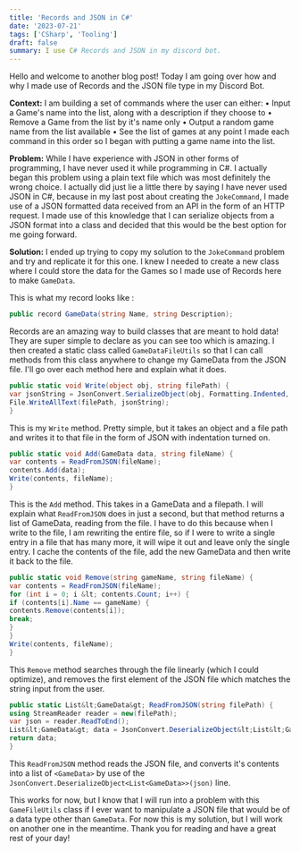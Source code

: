 ```yaml
---
title: 'Records and JSON in C#'
date: '2023-07-21'
tags: ['CSharp', 'Tooling']
draft: false
summary: I use C# Records and JSON in my discord bot.
---
```


Hello and welcome to another blog post! Today I am going over how and why I made use of Records and the JSON file type in my Discord Bot.

**Context:**
I am building a set of commands where the user can either:
• Input a Game's name into the list, along with a description if they choose to
• Remove a Game from the list by it's name only
• Output a random game name from the list available
• See the list of games at any point
I made each command in this order so I began with putting a game name into the list.

**Problem:**
While I have experience with JSON in other forms of programming, I have never used it while programming in C#. I actually began this problem using a plain text file which was most definitely the wrong choice. I actually did just lie a little there by saying I have never used JSON in C#, because in my last post about creating the `JokeCommand`, I made use of a JSON formatted data received from an API in the form of an HTTP request. I made use of this knowledge that I can serialize objects from a JSON format into a class and decided that this would be the best option for me going forward.

**Solution:**
I ended up trying to copy my solution to the `JokeCommand` problem and try and replicate it for this one. I knew I needed to create a new class where I could store the data for the Games so I made use of Records here to make `GameData`.

This is what my record looks like :

```csharp
public record GameData(string Name, string Description);
```

Records are an amazing way to build classes that are meant to hold data! They are super simple to declare as you can see too which is amazing.
I then created a static class called `GameDataFileUtils` so that I can call methods from this class anywhere to change my GameData from the JSON file. I'll go over each method here and explain what it does.

```csharp
public static void Write(object obj, string filePath) {
var jsonString = JsonConvert.SerializeObject(obj, Formatting.Indented, options);
File.WriteAllText(filePath, jsonString);
}

```

This is my `Write` method. Pretty simple, but it takes an object and a file path and writes it to that file in the form of JSON with indentation turned on.

```csharp
public static void Add(GameData data, string fileName) {
var contents = ReadFromJSON(fileName);
contents.Add(data);
Write(contents, fileName);
}
```

This is the `Add` method. This takes in a GameData and a filepath. I will explain what `ReadFromJSON` does in just a second, but that method returns a list of GameData, reading from the file. I have to do this because when I write to the file, I am rewriting the entire file, so if I were to write a single entry in a file that has many more, it will wipe it out and leave only the single entry. I cache the contents of the file, add the new GameData and then write it back to the file.

```csharp
public static void Remove(string gameName, string fileName) {
var contents = ReadFromJSON(fileName);
for (int i = 0; i &lt; contents.Count; i++) {
if (contents[i].Name == gameName) {
contents.Remove(contents[i]);
break;
}
}
Write(contents, fileName);
}
```

This `Remove` method searches through the file linearly (which I could optimize), and removes the first element of the JSON file which matches the string input from the user.

```csharp
public static List&lt;GameData&gt; ReadFromJSON(string filePath) {
using StreamReader reader = new(filePath);
var json = reader.ReadToEnd();
List&lt;GameData&gt; data = JsonConvert.DeserializeObject&lt;List&lt;GameData&gt;&gt;(json);
return data;
}
```

This `ReadFromJSON` method reads the JSON file, and converts it's contents into a list of `<GameData>` by use of the `JsonConvert.DeserializeObject<List<GameData>>(json)` line.

This works for now, but I know that I will run into a problem with this `GameFileUtils` class if I ever want to manipulate a JSON file that would be of a data type other than `GameData`. For now this is my solution, but I will work on another one in the meantime. Thank you for reading and have a great rest of your day!
